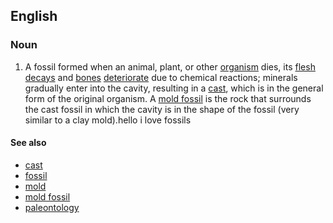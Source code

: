 ==English==

===Noun===
{{en-noun|head=[[cast]] [[fossil]]}}
{{wikipedia}}
# A fossil formed when an animal, plant, or other [[organism]] dies, its [[flesh]] [[decay]]s and [[bone]]s [[deteriorate]] due to chemical reactions; minerals gradually enter into the cavity, resulting in a [[cast]], which is in the general form of the original organism. A [[mold fossil]] is the rock that surrounds the cast fossil in which the cavity is in the shape of the fossil (very similar to a clay mold).hello i love fossils

====See also====
* [[cast]]
* [[fossil]]
* [[mold]]
* [[mold fossil]]
* [[paleontology]]